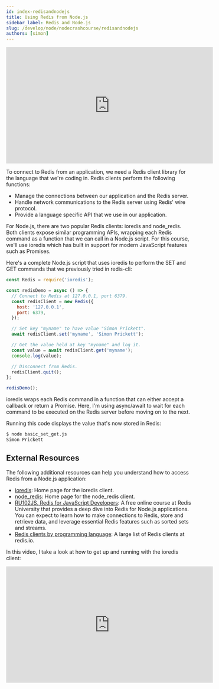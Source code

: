 ```yaml
---
id: index-redisandnodejs
title: Using Redis from Node.js
sidebar_label: Redis and Node.js
slug: /develop/node/nodecrashcourse/redisandnodejs
authors: [simon]
---
```



<div class="text--center">
<iframe width="560" height="315" src="https://www.youtube.com/embed/vXkYOSpKFHc" frameborder="0" allow="accelerometer; autoplay; clipboard-write; encrypted-media; gyroscope; picture-in-picture" allowfullscreen></iframe>
</div>

To connect to Redis from an application, we need a Redis client library for the language that we're coding in.  Redis clients perform the following functions:

* Manage the connections between our application and the Redis server.
* Handle network communications to the Redis server using Redis' wire protocol.
* Provide a language specific API that we use in our application.

For Node.js, there are two popular Redis clients: ioredis and node_redis.  Both clients expose similar programming APIs, wrapping each Redis command as a function that we can call in a Node.js script.  For this course, we'll use ioredis which has built in support for modern JavaScript features such as Promises.

Here's a complete Node.js script that uses ioredis to perform the SET and GET commands that we previously tried in redis-cli:

```javascript
const Redis = require('ioredis');

const redisDemo = async () => {
  // Connect to Redis at 127.0.0.1, port 6379.
  const redisClient = new Redis({
    host: '127.0.0.1',
    port: 6379,
  });

  // Set key "myname" to have value "Simon Prickett".
  await redisClient.set('myname', 'Simon Prickett');

  // Get the value held at key "myname" and log it.
  const value = await redisClient.get('myname');
  console.log(value);

  // Disconnect from Redis.
  redisClient.quit();
};

redisDemo();
```

ioredis wraps each Redis command in a function that can either accept a callback or return a Promise.  Here, I'm using async/await to wait for each command to be executed on the Redis server before moving on to the next.

Running this code displays the value that's now stored in Redis:

```bash
$ node basic_set_get.js
Simon Prickett
```

## External Resources

The following additional resources can help you understand how to access Redis from a Node.js application:

* [ioredis](https://github.com/luin/ioredis): Home page for the ioredis client.
* [node_redis](https://redis.js.org/): Home page for the node_redis client.
* [RU102JS, Redis for JavaScript Developers](https://university.redis.com/courses/ru102js/): A free online course at Redis University that provides a deep dive into Redis for Node.js applications. You can expect to learn how to make connections to Redis, store and retrieve data, and leverage essential Redis features such as sorted sets and streams.
* [Redis clients by programming language](https://redis.io/clients): A large list of Redis clients at redis.io.

In this video, I take a look at how to get up and running with the ioredis client:

<div class="text--center">
<iframe width="560" height="315" src="https://www.youtube.com/embed/H6rikGCYPUk" frameborder="0" allow="accelerometer; autoplay; clipboard-write; encrypted-media; gyroscope; picture-in-picture" allowfullscreen></iframe>
</div>
